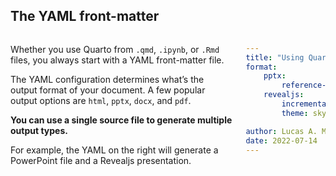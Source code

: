 ## The YAML front-matter

:::: {.columns}
::: {.column}
Whether you use Quarto from `.qmd`, `.ipynb`, or `.Rmd` files, you always start with a YAML front-matter file. 

The YAML configuration determines what's the output format of your document. A few popular output options are `html`, `pptx`, `docx`, and `pdf`. 

**You can use a single source file to generate multiple output types.**

For example, the YAML on the right will generate a PowerPoint file and a Revealjs presentation.
:::
::: {.column}
```yaml
---
title: "Using Quarto for everything"
format: 
    pptx:
        reference-doc: templates/template.pptx
    revealjs:
        incremental: false
        theme: sky

author: Lucas A. Meyer
date: 2022-07-14
---
```
:::
::::
